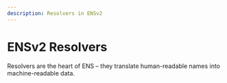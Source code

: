 ```yaml
---
description: Resolvers in ENSv2
---
```


# ENSv2 Resolvers

Resolvers are the heart of ENS – they translate human-readable names into
machine-readable data.
